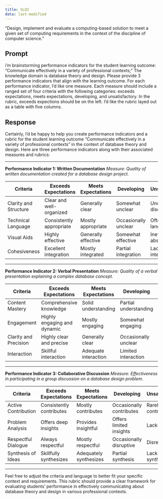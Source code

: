 ```yaml
---
title: SLO2
data: last-modified
---
```


"Design, implement and evaluate a computing-based solution to meet a given set of computing requirements in the context of the discipline of computer science." 

## Prompt

i'm brainstorming performance indicators for the student learning outcome:
"Communicate effectively in a variety of professional contexts;"
The knowledge domain is database theory and design.
Please provide 3 performance indicators that align with the learning outcome.
For each performance indicator, I'd like one measure.  Each measure should include a ranged set of four criteria with the following categories: exceeds expectations, meets expectations, developing, and unsatisfactory. In the rubric, exceeds expections should be on the left. I'd like the rubric layed out as a table with five columns.

## Response
Certainly, I'd be happy to help you create performance indicators and a rubric for the student learning outcome "Communicate effectively in a variety of professional contexts" in the context of database theory and design. Here are three performance indicators along with their associated measures and rubrics:

---

**Performance Indicator 1: Written Documentation**
*Measure: Quality of written documentation created for a database design project.*

| Criteria               | Exceeds Expectations       | Meets Expectations      | Developing               | Unsatisfactory          |
|------------------------|----------------------------|-------------------------|--------------------------|-------------------------|
| Clarity and Structure  | Clear and well-organized   | Generally clear         | Somewhat unclear         | Unclear and disorganized|
| Technical Language     | Consistently appropriate   | Mostly appropriate     | Occasionally unclear    | Often misuses language |
| Visual Aids            | Highly effective           | Generally effective    | Somewhat effective      | Ineffective or absent  |
| Cohesiveness           | Excellent integration      | Mostly integrated      | Partial integration     | Lacks integration      |

---

**Performance Indicator 2: Verbal Presentation**
*Measure: Quality of a verbal presentation explaining a complex database concept.*

| Criteria               | Exceeds Expectations       | Meets Expectations      | Developing               | Unsatisfactory          |
|------------------------|----------------------------|-------------------------|--------------------------|-------------------------|
| Content Mastery        | Comprehensive knowledge    | Solid understanding    | Partial understanding   | Inaccurate information  |
| Engagement             | Highly engaging and dynamic| Mostly engaging        | Somewhat engaging       | Monotonous or unclear  |
| Clarity and Precision  | Highly clear and precise   | Generally clear         | Occasionally unclear    | Confusing and unclear  |
| Interaction            | Skillful interaction       | Adequate interaction   | Limited interaction     | Poor or no interaction |

---

**Performance Indicator 3: Collaborative Discussion**
*Measure: Effectiveness in participating in a group discussion on a database design problem.*

| Criteria               | Exceeds Expectations       | Meets Expectations      | Developing               | Unsatisfactory          |
|------------------------|----------------------------|-------------------------|--------------------------|-------------------------|
| Active Contribution    | Consistently contributes   | Mostly contributes     | Occasionally contributes| Rarely contributes     |
| Problem Analysis       | Offers deep insights       | Provides insightful    | Offers limited insights | Lacks analysis         |
| Respectful Dialogue    | Always respectful          | Mostly respectful      | Occasionally disruptive | Disrespectful           |
| Synthesis of Ideas     | Skillfully synthesizes     | Adequately synthesizes | Partial synthesis       | Lacks synthesis        |

---

Feel free to adjust the criteria and language to better fit your specific context and requirements. This rubric should provide a clear framework for evaluating students' performance in effectively communicating about database theory and design in various professional contexts.
